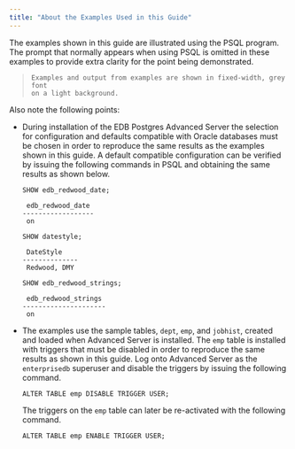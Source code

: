 ```yaml
---
title: "About the Examples Used in this Guide"
---
```


<div id="about_the_examples_used_in_this_guide" class="registered_link"></div>


The examples shown in this guide are illustrated using the PSQL program. The prompt that normally appears when using PSQL is omitted in these examples to provide extra clarity for the point being demonstrated.

> ``` text
> Examples and output from examples are shown in fixed-width, grey font
> on a light background.
> ```

Also note the following points:

-   During installation of the EDB Postgres Advanced Server the selection for configuration and defaults compatible with Oracle databases must be chosen in order to reproduce the same results as the examples shown in this guide. A default compatible configuration can be verified by issuing the following commands in PSQL and obtaining the same results as shown below.

    ``` text
    SHOW edb_redwood_date;

     edb_redwood_date
    ------------------
     on

    SHOW datestyle;

     DateStyle
    --------------
     Redwood, DMY

    SHOW edb_redwood_strings;

     edb_redwood_strings
    ---------------------
     on
    ```

-   The examples use the sample tables, `dept`, `emp`, and `jobhist`, created and loaded when Advanced Server is installed. The `emp` table is installed with triggers that must be disabled in order to reproduce the same results as shown in this guide. Log onto Advanced Server as the `enterprisedb` superuser and disable the triggers by issuing the following command.

    ``` text
    ALTER TABLE emp DISABLE TRIGGER USER;
    ```

    The triggers on the `emp` table can later be re-activated with the following command.

    ``` text
    ALTER TABLE emp ENABLE TRIGGER USER;
    ```
